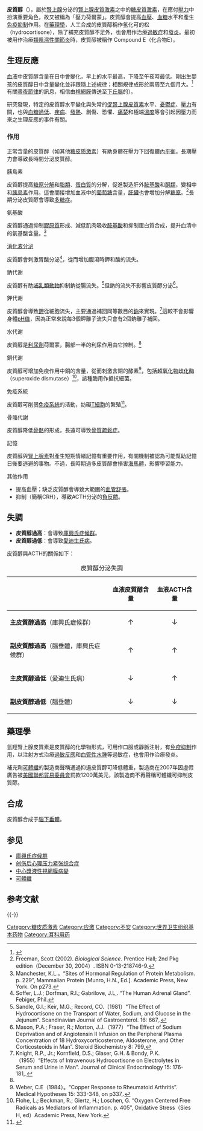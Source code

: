 {{medical}}
{{Drugbox
| IUPAC_name = (11β)-11,17,21-trihydroxypregn-4-ene-3,20-dione
| image = Cortisol2.svg
| image2 = cortisol-3D-vdW.png
| width = 225
| CAS_number_Ref = {{cascite|changed|??}}
| CAS_number = 50-23-7 
| ATC_prefix = H02
| ATC_suffix = AB09 
| ATC_supplemental =（and others）
| PubChem = 5754
| DrugBank = DB00741
| chemical_formula =
| ChemSpiderID         = 5551
| UNII                 = WI4X0X7BPJ
| KEGG                 = D00088
| ChEBI                = 17650
| ChEMBL               = 389621
| SMILES               = O=C4\C=C2/[C@]([C@H]1[C@@H](O)C[C@@]3([C@@](O)(C(=O)CO)CC[C@H]3[C@@H]1CC2)C)(C)CC4
| StdInChI             = 1S/C21H30O5/c1-19-7-5-13(23)9-12(19)3-4-14-15-6-8-21(26,17(25)11-22)20(15,2)10-16(24)18(14)19/h9,14-16,18,22,24,26H,3-8,10-11H2,1-2H3/t14-,15-,16-,18+,19-,20-,21-/m0/s1
| StdInChIKey          = JYGXADMDTFJGBT-VWUMJDOOSA-N
| C=21 | H=30 | O=5
| molecular_weight = 362.465
| bioavailability =
| protein_bound =
| metabolism =
| elimination_half-life =
| pregnancy_category = C
| legal_status =
| routes_of_administration = 口服、靜脈注射
}}

'''皮質醇'''（{{lang-en|Cortisol}}），屬於[[腎上腺|腎上腺]]分泌的[[腎上腺皮質激素|腎上腺皮質激素]]之中的[[糖皮質激素|糖皮質激素]]，在應付[[壓力|壓力]]中扮演重要角色，故又被稱為「壓力荷爾蒙」。皮質醇會提高[[血壓|血壓]]、[[血糖|血糖]]水平和產生[[免疫抑制|免疫抑制]]作用。在[[藥理學|藥理學]]，人工合成的皮質醇稱作氢化可的松（hydrocortisone），除了補充皮質醇不足外，也會用作治療[[過敏症|過敏症]]和[[發炎|發炎]]。最初被用作治療[[類風濕性關節炎|類風濕性關節炎]]時，皮質醇被稱作 Compound E（化合物E）。

==生理反應==
[[血液|血液]]中皮質醇含量在日中會變化，早上的水平最高，下降至午夜時最低。剛出生嬰孩的皮質醇日中含量變化並非跟隨上述規律；相關規律成形於兩周至九個月大。<ref>{{cite journal |author=de Weerth C, Zijl R, Buitelaar J |title=Development of cortisol circadian rhythm in infancy |journal=Early Hum Dev |volume=73 |issue=1-2 |pages=39–52 |year=2003 |pmid=12932892}}</ref>有關[[晝夜節律|晝夜節律]]的訊息，相信由[[視網膜|視網膜]]傳送至[[下丘腦|下丘腦]]的{{Tsl|en|suprachiasmatic nuclei|視交叉上核}}）。

研究發現，特定的皮質醇水平變化與失常的[[促腎上腺皮質素|促腎上腺皮質素]]水平、[[憂鬱症|憂鬱症]]、[[壓力|壓力]]有關，也與[[血糖過低|血糖過低]]、[[疾病|疾病]]、[[發熱|發熱]]、創傷、恐懼、[[痛楚|痛楚]]和極端[[溫度|溫度]]等會引起因壓力而來之生理反應的事件有關。

===作用===
正常含量的皮質醇（如其他[[糖皮质激素|糖皮质激素]]）有助身體在壓力下回復[[體內平衡|體內平衡]]。長期壓力會導致長時間分泌皮質醇。

; 胰島素
皮質醇提高[[糖原分解|糖原分解]]和[[脂類|脂類]]、[[蛋白質|蛋白質]]的分解，促進製造肝外[[胺基酸|胺基酸]]和[[酮類|酮類]]，變相中和[[胰島素|胰島素]]作用。這會間接增加血液中的[[葡萄糖|葡萄糖]]含量，[[肝臟|肝臟]]也會增加分解[[糖原|糖原]]。<ref>Freeman, Scott (2002). ''Biological Science''. Prentice Hall; 2nd Pkg edition（December 30, 2004）. ISBN 0-13-218746-9.</ref>長期分泌皮質醇會導致[[多糖症|多糖症]]。

; 氨基酸
皮質醇通過抑制[[膠原質|膠原質]]形成、減低肌肉吸收[[胺基酸|胺基酸]]和抑制蛋白質合成，提升血清中的氨基酸含量。<ref>Manchester, K.L.，“Sites of Hormonal Regulation of Protein Metabolism. p. 229”, Mammalian Protein [Munro, H.N., Ed.]. Academic Press, New York. On p273.</ref>

; [[消化液分泌|消化液分泌]]
皮質醇會刺激胃酸分泌<ref>Soffer, L.J.; Dorfman, R.I.; Gabrilove, J.L,.  “The Human Adrenal Gland”. Febiger, Phil.</ref>，從而增加腹瀉時鉀和酸的流失。

; 鈉代谢
皮質醇有助[[哺乳類動物|哺乳類動物]]抑制鈉從腸流失。<ref name="#1">Sandle, G.I.; Keir, M.G.; Record, CO.（1981）“The Effect of Hydrocortisone on the Transport of Water, Sodium, and Glucose in the Jejunum”. Scandinavian Journal of Gastroenterol. 16: 667,.</ref>但鈉的流失不影響皮質醇分泌<ref>Mason, P.A.; Fraser, R.; Morton, J.J.（1977）“The Effect of Sodium Deprivation and of Angiotensin II Infusion on the Peripheral Plasma Concentration of 18 Hydroxycorticosterone, Aldosterone, and Other Corticosteoids in Man”. Steroid Biochemistry 8: 799,</ref>。

; 鉀代谢
皮質醇會導致[[鉀|鉀]]從細胞流失，主要通過補回同等數目的[[鈉|鈉]]來實現。<ref>Knight, R.P., Jr.; Kornfield, D.S.; Glaser, G.H. & Bondy, P.K.（1955）“Effects of Intravenous Hydrocortisone on Electrolytes in Serum and Urine in Man”. Journal of Clinical Endocrinology 15: 176-181,.</ref>這較不會影響身體[[pH值|pH值]]，因為正常來說每3個鉀離子流失只會有2個鈉離子補回。

; 水代谢
皮質醇是[[利尿劑|利尿劑]]荷爾蒙，腸部一半的利尿作用由它控制。<ref name="#1"/>

; 銅代谢
皮質醇可增加免疫作用中銅的含量，從而刺激含銅的酵素<ref>Weber, C.E（1984）。“Copper Response to Rheumatoid Arthritis”. Medical Hypotheses 15: 333-348, on p337,.</ref>，包括[[超氧化物歧化酶|超氧化物歧化酶]]（superoxide dismutase）<ref>Flohe, L.; Beckman, R.; Giertz, H.; Loschen, G.  “Oxygen Centered Free Radicals as Mediators of Inflammation. p. 405”, Oxidative Stress（Sies H, ed）Academic Press, New York.</ref>，該種酶用作抵抗細菌。

; 免疫系統
皮質醇可削弱[[免疫系統|免疫系統]]的活動，妨礙[[T細胞|T細胞]]的繁殖<ref>{{cite journal |author=Palacios R., Sugawara I. |title=Hydrocortisone abrogates proliferation of T cells in autologous mixed lymphocyte reaction by rendering the interleukin-2 Producer T cells unresponsive to interleukin-1 and unable to synthesize the T-cell growth factor |url=https://archive.org/details/sim_scandinavian-journal-of-immunology_1982-01_15_1/page/25 |journal=Scand J Immunol |volume=15 |issue=1 |pages=25–31 |year=1982 |pmid=6461917 |doi=10.1111/j.1365-3083.1982.tb00618.x}}</ref>。

; 骨骼代謝
皮質醇降低[[骨骼|骨骼]]的形成，長遠可導致[[骨質疏鬆症|骨質疏鬆症]]。

; 記憶
皮質醇與[[腎上腺素|腎上腺素]]對產生短期情緒記憶有重要作用，有關機制被認為可能幫助記憶日後要逃避的事物。不過，長時期過多皮質醇會損害[[海馬體|海馬體]]，影響學習能力。

; 其他作用
* 提高血壓；缺乏皮質醇會導致大範圍的[[血管舒張|血管舒張]]。
* 抑制{{Tsl|en|corticotropin-releasing hormone|促皮質素釋放激素}}（簡稱CRH），導致ACTH分泌的[[負反饋|負反饋]]。

== 失調 ==
* '''皮質醇過高'''：會導致[[庫興氏症候群|庫興氏症候群]]。
* '''皮質醇過低'''：會導致[[愛迪生氏病|愛迪生氏病]]。

皮質醇與ACTH的關係如下：

{| class="wikitable"
|+ 皮質醇分泌失調
! 
! 血液皮質醇含量
! 血液ACTH含量
|-
| '''主皮質醇過高'''（庫興氏症候群）
| align="center"| <big>↑</big>
| align="center"| <big>↓</big>
|-
| '''副皮質醇過高'''（腦垂體，庫興氏症候群）
| align="center"| <big>↑</big>
| align="center"| <big>↑</big>
|-
| '''主皮質醇過低'''（愛迪生氏病）
| align="center"| <big>↓</big>
| align="center"| <big>↑</big>
|-
| '''副皮質醇過低'''（腦垂體）
| align="center"| <big>↓</big>
| align="center"| <big>↓</big>
|}

==藥理學==
{{main|氫化皮質酮}}
{{FileTA|Steroidogenesis|svg|thumb|400px|[[類固醇合成|類固醇合成]]}}

氫羥腎上腺皮質素是皮質醇的化學物形式，可用作口服或靜脈注射，有[[免疫抑制|免疫抑制]]作用，以注射方式治療[[過敏反應|過敏反應]]和[[血管性水腫|血管性水腫]]等過敏症，也會用作治療發炎。

補充劑[[可體纖|可體纖]]的製造商聲稱通過抑遏皮質醇可降低體重，製造商在2007年因虛假廣告被[[美國聯邦貿易委員會|美國聯邦貿易委員會]]罰款1200萬美元，該製造商不再聲稱可體纖可抑制皮質醇。

== 合成 ==
皮質醇合成于[[腦下垂體|腦下垂體]]。

== 参见 ==
{{Portal box|医学|分子与细胞生物学}}
* [[庫興氏症候群|庫興氏症候群]]
* [[创伤后心理压力紧张综合症|创伤后心理压力紧张综合症]]
* [[中心漿液性視網膜病變|中心漿液性視網膜病變]]
* [[可體纖|可體纖]]

== 参考文献 ==
{{Reflist}}
{{-}}
{{Hormones}}
{{Mineralocorticoids}}
{{Otologicals}}
{{Orexigenics}}

{{Authority control}}
[[Category:糖皮质激素|Category:糖皮质激素]]
[[Category:应激|Category:应激]]
[[Category:不安|Category:不安]]
[[Category:世界卫生组织基本药物|Category:世界卫生组织基本药物]]
[[Category:耳科用药|Category:耳科用药]]